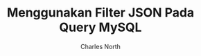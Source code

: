 ---
title: "Menggunakan Filter JSON Pada Query MySQL"
excerpt: "Sint sit cillum pariatur eiusmod nulla pariatur ipsum. Sit laborum anim qui mollit tempor pariatur nisi minim dolor. Aliquip et adipisicing sit sit fugiat"
publishDate: "2022-11-05T15:36:19.399Z"
category: "Technology"
image: "/images/filter-json-query-mysql.jpg"
author: "Charles North"
tags: [mdx, astro, blog]
---